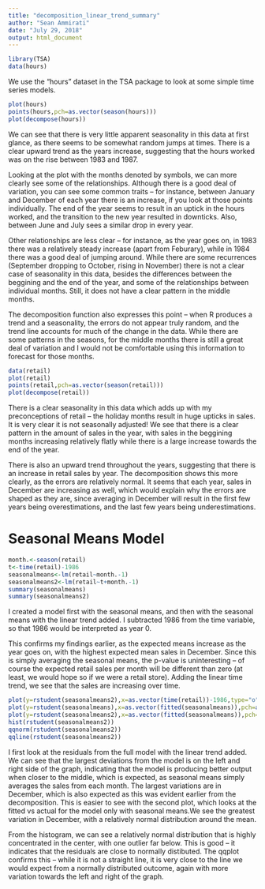 ```yaml
---
title: "decomposition_linear_trend_summary"
author: "Sean Ammirati"
date: "July 29, 2018"
output: html_document
---
```


```r
library(TSA)
data(hours)
```
We use the "hours" dataset in the TSA package to look at some simple time series models. 
```r
plot(hours)
points(hours,pch=as.vector(season(hours)))
plot(decompose(hours))
```

We can see that there is very little apparent seasonality in this data at first glance, as there seems to be somewhat random jumps at times. There is a clear upward trend as the years increase, suggesting that the hours worked was on the rise between 1983 and 1987.

Looking at the plot with the months denoted by symbols, we can more clearly see some of the relationships. Although there is a good deal of variation, you can see some common traits -- for instance, between January and December of each year there is an increase, if you look at those points individually. The end of the year seems to result in an uptick in the hours worked, and the transition to the new year resulted in downticks. Also, between June and July sees a similar drop in every year. 

Other relationships are less clear -- for instance, as the year goes on, in 1983 there was a relatively steady increase (apart from Feburary), while in 1984 there was a good deal of jumping around. While there are some recurrences (September dropping to October, rising in November) there is not a clear case of seasonality in this data, besides the differences between the beggining and the end of the year, and some of the relationships between individual months. Still, it does not have a clear pattern in the middle months. 

The decomposition function also expresses this point -- when R produces a trend and a seasonality, the errors do not appear truly random, and the trend line accounts for much of the change in the data. While there are some patterns in the seasons, for the middle months there is still a great deal of variation and I would not be comfortable using this information to forecast for those months.

```r
data(retail)
plot(retail)
points(retail,pch=as.vector(season(retail)))
plot(decompose(retail))
```

There is a clear seasonality in this data which adds up with my preconceptions of retail -- the holiday months result in huge upticks in sales. It is very clear it is not seasonally adjusted! We see that there is a clear pattern in the amount of sales in the year, with sales in the beggining months increasing relatively flatly while there is a large increase towards the end of the year. 

There is also an upward trend throughout the years, suggesting that there is an increase in retail sales by year. The decomposition shows this more clearly, as the errors are relatively normal. It seems that each year, sales in December are increasing as well, which would explain why the errors are shaped as they are, since averaging in December will result in the first few years being overestimations, and the last few years being underestimations.

# Seasonal Means Model
```r
month.<-season(retail)
t<-time(retail)-1986
seasonalmeans<-lm(retail~month.-1)
seasonalmeans2<-lm(retail~t+month.-1)
summary(seasonalmeans)
summary(seasonalmeans2)
```
I created a model first with the seasonal means, and then with the seasonal means with the linear trend added. I subtracted 1986 from the time variable, so that 1986 would be interpreted as year 0. 

This confirms my findings earlier, as the expected means increase as the year goes on, with the highest expected mean sales in December. Since this is simply averaging the seasonal means, the p-value is uninteresting -- of course the expected retail sales per month will be different than zero (at least, we would hope so if we were a retail store). Adding the linear time trend, we see that the sales are increasing over time.

```r
plot(y=rstudent(seasonalmeans2),x=as.vector(time(retail))-1986,type="o",pch=as.vector(season(retail)))
plot(y=rstudent(seasonalmeans),x=as.vector(fitted(seasonalmeans)),pch=as.vector(season(retail)))
plot(y=rstudent(seasonalmeans2),x=as.vector(fitted(seasonalmeans)),pch=as.vector(season(retail)))
hist(rstudent(seasonalmeans2))
qqnorm(rstudent(seasonalmeans2))
qqline(rstudent(seasonalmeans2))
```

I first look at the residuals from the full model with the linear trend added. We can see that the largest deviations from the model is on the left and right side of the graph, indicating that the model is producing better output when closer to the middle, which is expected, as seasonal means simply averages the sales from each month. The largest variations are in December, which is also expected as this was evident earlier from the decomposition. This is easier to see with the second plot, which looks at the fitted vs actual for the model only with seasonal means.We see the greatest variation in December, with a relatively normal distribution around the mean.

From the histogram, we can see a relatively normal distribution that is highly concentrated in the center, with one outlier far below. This is good -- it indicates that the residuals are close to normally distibuted. The qqplot confirms this -- while it is not a straight line, it is very close to the line we would expect from a normally distributed outcome, again with more variation towards the left and right of the graph.


